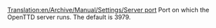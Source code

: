 [[Translation:en/Archive/Manual/Settings/Server port]]
Port on which the OpenTTD server runs. The default is 3979.